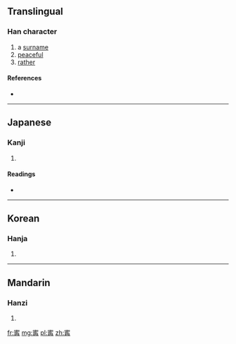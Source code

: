 ==Translingual==

===Han character===
{{Han char|rn=40|rad=宀|as=10|sn=13|four=|canj=十心竹月 (JPHB)}}

# a [[surname]]
# [[peaceful]]
# [[rather]]

====References====
* {{Han ref|kx=0289.250|dkj=07255|dj=0573.160|hdz=20946.100|uh=5BD7|ud=23511}}

----

==Japanese==

===Kanji===
{{ja-kanji|grade=|rs=宀10}}

# {{defn|Japanese|sort=宀10}}

====Readings====
* {{ja-readings|on=[[ねい]] (nei), [[にゅう]] (nyū)|kun=[[ねがい]] (negai)}}

----

==Korean==

===Hanja===
{{ko-hanja|hangeul=녕|rv=nyeong|mr=nyŏng}}

# {{defn|Korean|sort=宀10}}

----

==Mandarin==

===Hanzi===
{{cmn-hanzi|pin=[[níng]] ([[ning2]])|wg=ning<sup>2</sup>}}

# {{defn|Mandarin|sort=宀10}}

[[fr:寗]]
[[mg:寗]]
[[pl:寗]]
[[zh:寗]]